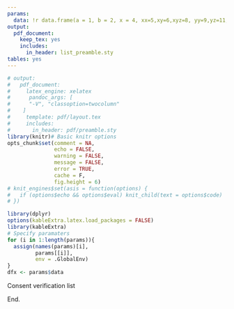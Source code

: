 ```yaml
---
params:
  data: !r data.frame(a = 1, b = 2, x = 4, xx=5,xy=6,xyz=8, yy=9,yz=11,zz=12) 
output:
  pdf_document:
    keep_tex: yes
    includes:
      in_header: list_preamble.sty
tables: yes
---
```


```r
# output: 
#   pdf_document:
#     latex_engine: xelatex
#      pandoc_args: [
#      "-V", "classoption=twocolumn"
#    ]
#     template: pdf/layout.tex
#     includes:
#       in_header: pdf/preamble.sty
library(knitr)# Basic knitr options
opts_chunk$set(comment = NA, 
               echo = FALSE, 
               warning = FALSE, 
               message = FALSE, 
               error = TRUE, 
               cache = F,
               fig.height = 6)
# knit_engines$set(asis = function(options) {
#   if (options$echo && options$eval) knit_child(text = options$code)
# })
```


```r
library(dplyr)
options(kableExtra.latex.load_packages = FALSE)
library(kableExtra)
# Specify paramaters
for (i in 1:length(params)){
  assign(names(params)[i],
         params[[i]],
         env = .GlobalEnv)
}
dfx <- params$data
```

Consent verification list

\pagenumbering{gobble}
\begin{landscape}



```r
# load('/tmp/data.RData')
# data <- pdx
# save(dfx, file = '/tmp/dfx.RData')
kable(dfx, 'latex',  
      # booktabs = F,
      longtable = T)  %>%   
  kable_styling(latex_options = c('striped',
                                'repeat_header')) %>%
    kable_styling(font_size = 6)  %>%
  column_spec(1:2, width = '1.6cm') %>%
  column_spec(3:4, width = '1.7cm') %>%
  column_spec(5, width = '1cm') %>%
  column_spec(6:ncol(dfx), width = '2.5cm')
```

\end{landscape}


End.

